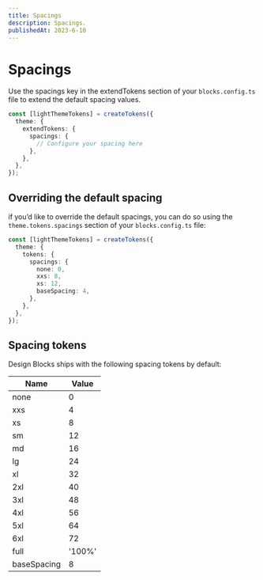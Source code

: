 ```yaml
---
title: Spacings
description: Spacings.
publishedAt: 2023-6-10
---
```


# Spacings

Use the spacings key in the extendTokens section of your `blocks.config.ts` file to extend the default spacing values.

```ts
const [lightThemeTokens] = createTokens({
  theme: {
    extendTokens: {
      spacings: {
        // Configure your spacing here
      },
    },
  },
});
```

## Overriding the default spacing

if you’d like to override the default spacings, you can do so using the `theme.tokens.spacings` section of your `blocks.config.ts` file:

```ts
const [lightThemeTokens] = createTokens({
  theme: {
    tokens: {
      spacings: {
        none: 0,
        xxs: 8,
        xs: 12,
        baseSpacing: 4,
      },
    },
  },
});
```

## Spacing tokens

Design Blocks ships with the following spacing tokens by default:

| Name        | Value  |
| ----------- | ------ |
| none        | 0      |
| xxs         | 4      |
| xs          | 8      |
| sm          | 12     |
| md          | 16     |
| lg          | 24     |
| xl          | 32     |
| 2xl         | 40     |
| 3xl         | 48     |
| 4xl         | 56     |
| 5xl         | 64     |
| 6xl         | 72     |
| full        | '100%' |
| baseSpacing | 8      |
